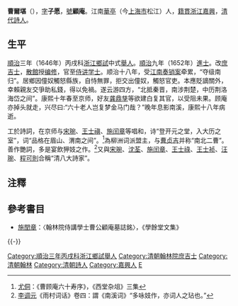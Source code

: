 '''曹爾堪'''（{{bd|1617年||1679年|catIdx=C曹}}），[[表字|字]]'''子愿'''，[[號|號]]'''顧庵'''。江南[[華亭|華亭]]（今[[上海市|上海市]]松江）人，[[籍貫|籍貫]][[浙江|浙江]][[嘉興|嘉興]]，[[清代|清代]][[詩人|詩人]]。

== 生平 ==
[[順治|順治]]三年（1646年）丙戌科[[浙江|浙江]][[鄉試|鄉試]]中式[[舉人|舉人]]。[[順治|順治]]九年（1652年）[[進士|進士]]。改[[庶吉士|庶吉士]]，[[散館|散館]]授[[编修|编修]]，官至[[侍讲学士|侍讲学士]]。顺治十八年，受[[江南奏销案|江南奏销案]]牵累，“夺级南归”。居鄉因僮奴觸怒縣族，自恃無罪，拒交出僮奴，觸怒官吏。本應貶謫關外，幸賴親友交爭助私錢，得以免禍。遂云游四方，“北抵秦晋，南涉荆楚，中历荆洛海岱之间”。康熙十年春至京师，好友[[龚鼎孳|龚鼎孳]]等欲建白复其官，以受阻未果。顾庵亦掉头就走，兴尽曰:“六十老人岂复梦金马门哉？”晚年息影南溪，康熙十八年病逝。

工於詩詞，在京师与[[宋琬|宋琬]]、[[王士禛|王士禛]]、[[施闰章|施闰章]]等唱和，诗“登开元之堂，入大历之室”，词“品格在眉山、渭南之间”。<ref>[[尤侗|尤侗]]：《曹顾庵六十寿序》，《西堂杂俎》三集</ref>為柳洲词派盟主，与[[曹贞吉|曹贞吉]]并称“南北二曹”。善作艷詞，多是宴飲狎妓之作。<ref>[[李调元|李调元]]《雨村词话》卷四：謂《南溪词》“多咏妓作，亦词人之玷也。”</ref>又與[[宋琬|宋琬]]、[[沈荃|沈荃]]、[[施闰章|施闰章]]、[[王士祿|王士祿]]、[[王士祯|王士祯]]、[[汪琬|汪琬]]、[[程可則|程可則]]合稱“清八大詩家”。

==注釋==
{{reflist}}

==參考書目==
*[[施閏章|施閏章]]：〈翰林院侍講學士曹公顧庵墓誌銘〉，《學餘堂文集》

{{-}}
{{並稱|南北二曹| <small>華亭</small> [[曹尔堪|曹爾堪]] - <small>安丘</small> [[曹贞吉|曹貞吉]] }}
{{順治九年壬辰科殿試金榜}}
{{規範控制}}
{{DEFAULTSORT:Cao曹}}
[[Category:順治三年丙戌科浙江鄉試舉人|Category:順治三年丙戌科浙江鄉試舉人]]
[[Category:清朝翰林院庶吉士|Category:清朝翰林院庶吉士]]
[[Category:清朝翰林|Category:清朝翰林]]
[[Category:清朝詩人|Category:清朝詩人]]
[[Category:嘉興人|Category:嘉興人]]
[[Category:曹姓|E]]